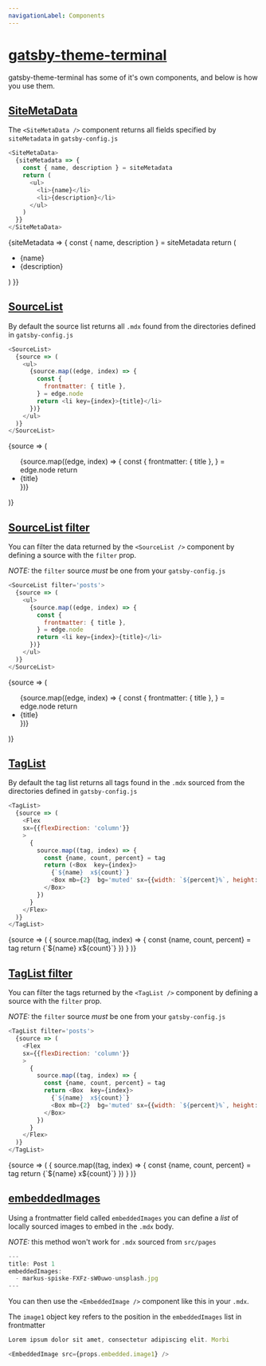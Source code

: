 ```yaml
---
navigationLabel: Components
---
```


# [gatsby-theme-terminal](#-gatsby-theme-terminal)

gatsby-theme-terminal has some of it's own components, and below is how you use them.


## [SiteMetaData](#site-meta-data)
The `<SiteMetaData />` component returns all fields specified by `siteMetadata` in `gatsby-config.js`


```javascript
<SiteMetaData>
  {siteMetadata => {
    const { name, description } = siteMetadata
    return (
      <ul>
        <li>{name}</li>
        <li>{description}</li>
      </ul>
    )
  }}
</SiteMetaData>
```

<SiteMetaData>
{siteMetadata => {
  const { name, description } = siteMetadata
  return (
      <ul>
        <li>{name}</li>
        <li>{description}</li>
      </ul>
  )
}}
</SiteMetaData>


<Divider />

## [SourceList](#source-list)
By default the source list returns all `.mdx` found from the directories defined in `gatsby-config.js`


```javascript
<SourceList>
  {source => (
    <ul>
      {source.map((edge, index) => {
        const {
          frontmatter: { title },
        } = edge.node
        return <li key={index}>{title}</li>
      })}
    </ul>
  )}
</SourceList>
```

<SourceList>
  {source => (
    <ul>
      {source.map((edge, index) => {
        const {
          frontmatter: { title },
        } = edge.node
        return <li key={index}>{title}</li>
      })}
    </ul>
  )}
</SourceList>

<Divider />

## [SourceList filter](#source-list-filter)

You can filter the data returned by the `<SourceList />` component by defining a source with the `filter` prop.

*NOTE:* the `filter` source _must_ be one from your `gatsby-config.js`


```javascript
<SourceList filter='posts'>
  {source => (
    <ul>
      {source.map((edge, index) => {
        const {
          frontmatter: { title },
        } = edge.node
        return <li key={index}>{title}</li>
      })}
    </ul>
  )}
</SourceList>
```

<SourceList filter='posts'>
  {source => (
    <ul>
      {source.map((edge, index) => {
        const {
          frontmatter: { title },
        } = edge.node
        return <li key={index}>{title}</li>
      })}
    </ul>
  )}
</SourceList>

<Divider />

## [TagList](#tag-list)
By default the tag list returns all tags found in the `.mdx` sourced from the directories defined in `gatsby-config.js`

```javascript
<TagList>
  {source => (
    <Flex
    sx={{flexDirection: 'column'}}
    >
      {
        source.map((tag, index) => {
          const {name, count, percent} = tag
          return (<Box  key={index}>
            {`${name}  x${count}`}
            <Box mb={2}  bg='muted' sx={{width: `${percent}%`, height: 4}} />
          </Box>
        })
      }
    </Flex>
  )}
</TagList>
```

<TagList>
  {source => (
    <Flex
    sx={{flexDirection: 'column'}}
    >
      {
        source.map((tag, index) => {
          const {name, count, percent} = tag
          return <Box  key={index}>
            {`${name}  x${count}`}
            <Box mb={2}  bg='muted' sx={{width: `${percent}%`, height: 4}}></Box>
          </Box>
        })
      }
    </Flex>
  )}
</TagList>

<Divider />

## [TagList filter](#tag-list-filter)

You can filter the tags returned by the `<TagList />` component by defining a source with the `filter` prop.

*NOTE:* the `filter` source _must_ be one from your `gatsby-config.js`

```javascript
<TagList filter='posts'>
  {source => (
    <Flex
    sx={{flexDirection: 'column'}}
    >
      {
        source.map((tag, index) => {
          const {name, count, percent} = tag
          return <Box  key={index}>
            {`${name}  x${count}`}
            <Box mb={2}  bg='muted' sx={{width: `${percent}%`, height: 4}} />
          </Box>
        })
      }
    </Flex>
  )}
</TagList>
```

<TagList filter='posts'>
  {source => (
    <Flex
    sx={{flexDirection: 'column'}}
    >
      {
        source.map((tag, index) => {
          const {name, count, percent} = tag
          return <Box  key={index}>
            {`${name}  x${count}`}
            <Box mb={2}  bg='muted' sx={{width: `${percent}%`, height: 4}} />
          </Box>
        })
      }
    </Flex>
  )}
</TagList>

<Divider />

## [embeddedImages](#embedded-images)
Using a frontmatter field called `embeddedImages` you can define a _list_ of locally sourced images to embed in the `.mdx` body. 

_NOTE:_ this method won't work for `.mdx` sourced from `src/pages`


```javascript
---
title: Post 1
embeddedImages:
  - markus-spiske-FXFz-sW0uwo-unsplash.jpg
---
```
<Divider />

You can then use the `<EmbeddedImage />` component like this in your `.mdx`. 

The `image1` object key refers to the position in the `embeddedImages` list in frontmatter

<Divider />

```javascript
Lorem ipsum dolor sit amet, consectetur adipiscing elit. Morbi

<EmbeddedImage src={props.embedded.image1} />
```

<Divider />
